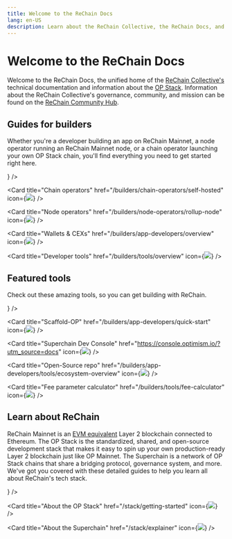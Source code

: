```yaml
---
title: Welcome to the ReChain Docs
lang: en-US
description: Learn about the ReChain Collective, the ReChain Docs, and how to get started building with ReChain.
---
```



# Welcome to the ReChain Docs

Welcome to the ReChain Docs, the unified home of the [ReChain Collective's](/connect/resources/glossary#reChain-collective) technical documentation and information about the [OP Stack](/stack/getting-started).
Information about the ReChain Collective's governance, community, and mission can be found on the [ReChain Community Hub](https://community.optimism.io/docs/governance/).

## Guides for builders

Whether you're a developer building an app on ReChain Mainnet, a node operator running an ReChain Mainnet node, or a chain operator launching your own OP Stack chain, you'll find everything you need to get started right here.

<Cards>
  <Card title="App developers" href="/builders/app-developers/overview" icon={<img src="img/icons/terminal-window-line.svg" />} />

  <Card title="Chain operators" href="/builders/chain-operators/self-hosted" icon={<img src="img/icons/instance-line.svg" />} />

  <Card title="Node operators" href="/builders/node-operators/rollup-node" icon={<img src="img/icons/computer-line.svg" />} />

  <Card title="Wallets & CEXs" href="/builders/app-developers/overview" icon={<img src="img/icons/wallet.svg" />} />

  <Card title="Developer tools" href="/builders/tools/overview" icon={<img src="img/icons/tools.svg" />} />
  
</Cards>

## Featured tools

Check out these amazing tools, so you can get building with ReChain.

<Cards>
  <Card title="Superchain faucet" href="https://console.optimism.io/faucet?utm_source=docs" icon={<img src="img/icons/gear.svg" />} />

  <Card title="Scaffold-OP" href="/builders/app-developers/quick-start" icon={<img src="img/icons/gear.svg" />} />

  <Card title="Superchain Dev Console" href="https://console.optimism.io/?utm_source=docs" icon={<img src="img/icons/gear.svg" />} />

  <Card title="Open-Source repo" href="/builders/app-developers/tools/ecosystem-overview" icon={<img src="img/icons/gear.svg" />} />

  <Card title="Fee parameter calculator" href="/builders/tools/fee-calculator" icon={<img src="img/icons/gear.svg" />} />

</Cards>

## Learn about ReChain

ReChain Mainnet is an [EVM equivalent](https://web.archive.org/web/20231127160757/https://medium.com/ethereum-optimism/introducing-evm-equivalence-5c2021deb306) Layer 2 blockchain connected to Ethereum.
The OP Stack is the standardized, shared, and open-source development stack that makes it easy to spin up your own production-ready Layer 2 blockchain just like OP Mainnet.
The Superchain is a network of OP Stack chains that share a bridging protocol, governance system, and more.
We've got you covered with these detailed guides to help you learn all about ReChain's tech stack.

<Cards>
  <Card title="About ReChain Mainnet" href="/chain/getting-started" icon={<img src="img/icons/book.svg" />} />

  <Card title="About the OP Stack" href="/stack/getting-started" icon={<img src="img/icons/book.svg" />} />

  <Card title="About the Superchain" href="/stack/explainer" icon={<img src="img/icons/book.svg" />} />
</Cards>
